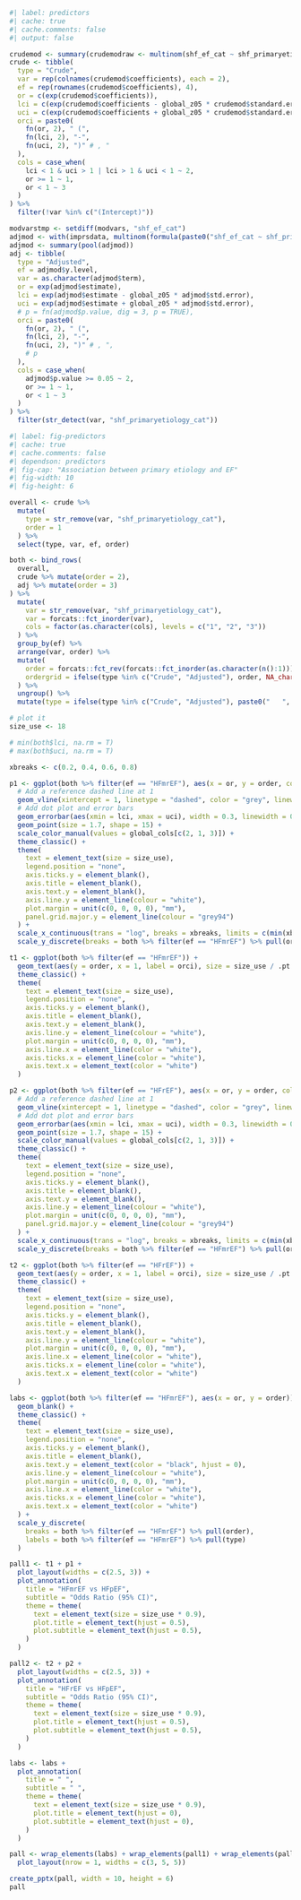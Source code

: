 ```r
#| label: predictors
#| cache: true
#| cache.comments: false
#| output: false

crudemod <- summary(crudemodraw <- multinom(shf_ef_cat ~ shf_primaryetiology_cat, data = rsdata))
crude <- tibble(
  type = "Crude",
  var = rep(colnames(crudemod$coefficients), each = 2),
  ef = rep(rownames(crudemod$coefficients), 4),
  or = c(exp(crudemod$coefficients)),
  lci = c(exp(crudemod$coefficients - global_z05 * crudemod$standard.errors)),
  uci = c(exp(crudemod$coefficients + global_z05 * crudemod$standard.errors)),
  orci = paste0(
    fn(or, 2), " (",
    fn(lci, 2), "-",
    fn(uci, 2), ")" # , "
  ),
  cols = case_when(
    lci < 1 & uci > 1 | lci > 1 & uci < 1 ~ 2,
    or >= 1 ~ 1,
    or < 1 ~ 3
  )
) %>%
  filter(!var %in% c("(Intercept)"))

modvarstmp <- setdiff(modvars, "shf_ef_cat")
adjmod <- with(imprsdata, multinom(formula(paste0("shf_ef_cat ~ shf_primaryetiology_cat + ", paste(modvarstmp, collapse = " + ")))))
adjmod <- summary(pool(adjmod))
adj <- tibble(
  type = "Adjusted",
  ef = adjmod$y.level,
  var = as.character(adjmod$term),
  or = exp(adjmod$estimate),
  lci = exp(adjmod$estimate - global_z05 * adjmod$std.error),
  uci = exp(adjmod$estimate + global_z05 * adjmod$std.error),
  # p = fn(adjmod$p.value, dig = 3, p = TRUE),
  orci = paste0(
    fn(or, 2), " (",
    fn(lci, 2), "-",
    fn(uci, 2), ")" # , ",
    # p
  ),
  cols = case_when(
    adjmod$p.value >= 0.05 ~ 2,
    or >= 1 ~ 1,
    or < 1 ~ 3
  )
) %>%
  filter(str_detect(var, "shf_primaryetiology_cat"))
```

```r
#| label: fig-predictors
#| cache: true
#| cache.comments: false
#| dependson: predictors
#| fig-cap: "Association between primary etiology and EF"
#| fig-width: 10
#| fig-height: 6

overall <- crude %>%
  mutate(
    type = str_remove(var, "shf_primaryetiology_cat"),
    order = 1
  ) %>%
  select(type, var, ef, order)

both <- bind_rows(
  overall,
  crude %>% mutate(order = 2),
  adj %>% mutate(order = 3)
) %>%
  mutate(
    var = str_remove(var, "shf_primaryetiology_cat"),
    var = forcats::fct_inorder(var),
    cols = factor(as.character(cols), levels = c("1", "2", "3"))
  ) %>%
  group_by(ef) %>%
  arrange(var, order) %>%
  mutate(
    order = forcats::fct_rev(forcats::fct_inorder(as.character(n():1))),
    ordergrid = ifelse(type %in% c("Crude", "Adjusted"), order, NA_character_)
  ) %>%
  ungroup() %>%
  mutate(type = ifelse(type %in% c("Crude", "Adjusted"), paste0("   ", type), paste0(type, " vs ", levels(rsdata$shf_primaryetiology_cat)[1])))

# plot it
size_use <- 18

# min(both$lci, na.rm = T)
# max(both$uci, na.rm = T)

xbreaks <- c(0.2, 0.4, 0.6, 0.8)

p1 <- ggplot(both %>% filter(ef == "HFmrEF"), aes(x = or, y = order, color = cols)) +
  # Add a reference dashed line at 1
  geom_vline(xintercept = 1, linetype = "dashed", color = "grey", linewidth = 0.6) +
  # Add dot plot and error bars
  geom_errorbar(aes(xmin = lci, xmax = uci), width = 0.3, linewidth = 0.3) +
  geom_point(size = 1.7, shape = 15) +
  scale_color_manual(values = global_cols[c(2, 1, 3)]) +
  theme_classic() +
  theme(
    text = element_text(size = size_use),
    legend.position = "none",
    axis.ticks.y = element_blank(),
    axis.title = element_blank(),
    axis.text.y = element_blank(),
    axis.line.y = element_line(colour = "white"),
    plot.margin = unit(c(0, 0, 0, 0), "mm"),
    panel.grid.major.y = element_line(colour = "grey94")
  ) +
  scale_x_continuous(trans = "log", breaks = xbreaks, limits = c(min(xbreaks), max(xbreaks))) +
  scale_y_discrete(breaks = both %>% filter(ef == "HFmrEF") %>% pull(ordergrid))

t1 <- ggplot(both %>% filter(ef == "HFmrEF")) +
  geom_text(aes(y = order, x = 1, label = orci), size = size_use / .pt * 0.8) +
  theme_classic() +
  theme(
    text = element_text(size = size_use),
    legend.position = "none",
    axis.ticks.y = element_blank(),
    axis.title = element_blank(),
    axis.text.y = element_blank(),
    axis.line.y = element_line(colour = "white"),
    plot.margin = unit(c(0, 0, 0, 0), "mm"),
    axis.line.x = element_line(color = "white"),
    axis.ticks.x = element_line(color = "white"),
    axis.text.x = element_text(color = "white")
  )

p2 <- ggplot(both %>% filter(ef == "HFrEF"), aes(x = or, y = order, color = cols)) +
  # Add a reference dashed line at 1
  geom_vline(xintercept = 1, linetype = "dashed", color = "grey", linewidth = 0.6) +
  # Add dot plot and error bars
  geom_errorbar(aes(xmin = lci, xmax = uci), width = 0.3, linewidth = 0.3) +
  geom_point(size = 1.7, shape = 15) +
  scale_color_manual(values = global_cols[c(2, 1, 3)]) +
  theme_classic() +
  theme(
    text = element_text(size = size_use),
    legend.position = "none",
    axis.ticks.y = element_blank(),
    axis.title = element_blank(),
    axis.text.y = element_blank(),
    axis.line.y = element_line(colour = "white"),
    plot.margin = unit(c(0, 0, 0, 0), "mm"),
    panel.grid.major.y = element_line(colour = "grey94")
  ) +
  scale_x_continuous(trans = "log", breaks = xbreaks, limits = c(min(xbreaks), max(xbreaks))) +
  scale_y_discrete(breaks = both %>% filter(ef == "HFmrEF") %>% pull(ordergrid))

t2 <- ggplot(both %>% filter(ef == "HFrEF")) +
  geom_text(aes(y = order, x = 1, label = orci), size = size_use / .pt * 0.8) +
  theme_classic() +
  theme(
    text = element_text(size = size_use),
    legend.position = "none",
    axis.ticks.y = element_blank(),
    axis.title = element_blank(),
    axis.text.y = element_blank(),
    axis.line.y = element_line(colour = "white"),
    plot.margin = unit(c(0, 0, 0, 0), "mm"),
    axis.line.x = element_line(color = "white"),
    axis.ticks.x = element_line(color = "white"),
    axis.text.x = element_text(color = "white")
  )

labs <- ggplot(both %>% filter(ef == "HFmrEF"), aes(x = or, y = order)) +
  geom_blank() +
  theme_classic() +
  theme(
    text = element_text(size = size_use),
    legend.position = "none",
    axis.ticks.y = element_blank(),
    axis.title = element_blank(),
    axis.text.y = element_text(color = "black", hjust = 0),
    axis.line.y = element_line(colour = "white"),
    plot.margin = unit(c(0, 0, 0, 0), "mm"),
    axis.line.x = element_line(color = "white"),
    axis.ticks.x = element_line(color = "white"),
    axis.text.x = element_text(color = "white")
  ) +
  scale_y_discrete(
    breaks = both %>% filter(ef == "HFmrEF") %>% pull(order),
    labels = both %>% filter(ef == "HFmrEF") %>% pull(type)
  )

pall1 <- t1 + p1 +
  plot_layout(widths = c(2.5, 3)) +
  plot_annotation(
    title = "HFmrEF vs HFpEF",
    subtitle = "Odds Ratio (95% CI)",
    theme = theme(
      text = element_text(size = size_use * 0.9),
      plot.title = element_text(hjust = 0.5),
      plot.subtitle = element_text(hjust = 0.5),
    )
  )

pall2 <- t2 + p2 +
  plot_layout(widths = c(2.5, 3)) +
  plot_annotation(
    title = "HFrEF vs HFpEF",
    subtitle = "Odds Ratio (95% CI)",
    theme = theme(
      text = element_text(size = size_use * 0.9),
      plot.title = element_text(hjust = 0.5),
      plot.subtitle = element_text(hjust = 0.5),
    )
  )

labs <- labs +
  plot_annotation(
    title = " ",
    subtitle = " ",
    theme = theme(
      text = element_text(size = size_use * 0.9),
      plot.title = element_text(hjust = 0),
      plot.subtitle = element_text(hjust = 0),
    )
  )

pall <- wrap_elements(labs) + wrap_elements(pall1) + wrap_elements(pall2) +
  plot_layout(nrow = 1, widths = c(3, 5, 5))

create_pptx(pall, width = 10, height = 6)
pall
```
